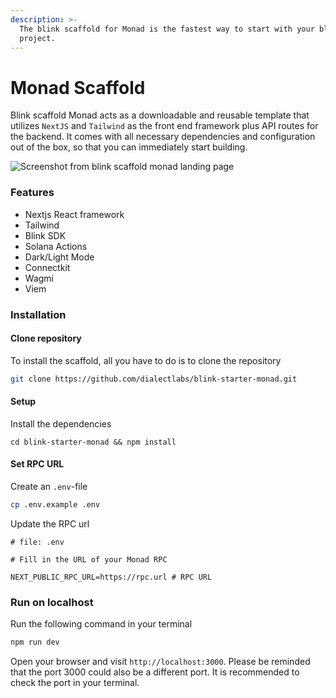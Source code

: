 ```yaml
---
description: >-
  The blink scaffold for Monad is the fastest way to start with your blink
  project.
---
```


# Monad Scaffold

Blink scaffold Monad acts as a downloadable and reusable template that utilizes `NextJS` and `Tailwind` as the front end framework plus API routes for the backend. It comes with all necessary dependencies and configuration out of the box, so that you can immediately start building.

<img
  src="/img/Screenshot 2025-01-24 at 16.16.56.png"
  alt="Screenshot from blink scaffold monad landing page"
/>

### Features <a href="#features" id="features"></a>

- Nextjs React framework
- Tailwind
- Blink SDK
- Solana Actions
- Dark/Light Mode
- Connectkit
- Wagmi
- Viem

### Installation <a href="#installation" id="installation"></a>

#### Clone repository

To install the scaffold, all you have to do is to clone the repository

```bash
git clone https://github.com/dialectlabs/blink-starter-monad.git
```

#### Setup

Install the dependencies

```shell
cd blink-starter-monad && npm install
```

#### Set RPC URL

Create an `.env`-file

```bash
cp .env.example .env
```

Update the RPC url

```
# file: .env

# Fill in the URL of your Monad RPC

NEXT_PUBLIC_RPC_URL=https://rpc.url # RPC URL
```

### Run on localhost

Run the following command in your terminal

```bash
npm run dev
```

Open your browser and visit `http://localhost:3000`. Please be reminded that the port 3000 could also be a different port. It is recommended to check the port in your terminal.

